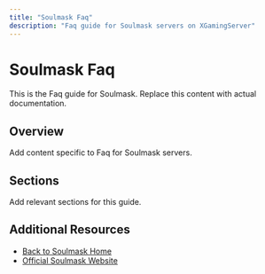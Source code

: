 ```yaml
---
title: "Soulmask Faq"
description: "Faq guide for Soulmask servers on XGamingServer"
---
```


# Soulmask Faq

This is the Faq guide for Soulmask. Replace this content with actual documentation.

## Overview

Add content specific to Faq for Soulmask servers.

## Sections

Add relevant sections for this guide.

## Additional Resources

- [Back to Soulmask Home](./index)
- [Official Soulmask Website](https://example.com)
